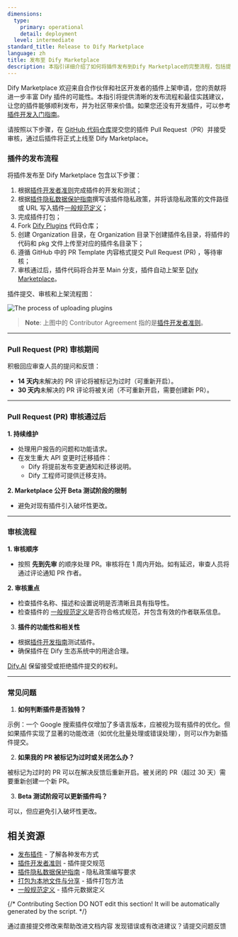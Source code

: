 ```yaml
---
dimensions:
  type:
    primary: operational
    detail: deployment
  level: intermediate
standard_title: Release to Dify Marketplace
language: zh
title: 发布至 Dify Marketplace
description: 本指引详细介绍了如何将插件发布到Dify Marketplace的完整流程，包括提交PR、审核流程、发布后维护等关键步骤和注意事项。
---
```


Dify Marketplace 欢迎来自合作伙伴和社区开发者的插件上架申请，您的贡献将进一步丰富 Dify 插件的可能性。本指引将提供清晰的发布流程和最佳实践建议，让您的插件能够顺利发布，并为社区带来价值。如果您还没有开发插件，可以参考[插件开发入门指南](/plugin-dev-zh/0211-getting-started-dify-tool.zh)。

请按照以下步骤，在 [GitHub 代码仓库](https://github.com/langgenius/dify-plugins)提交您的插件 Pull Request（PR）并接受审核，通过后插件将正式上线至 Dify Marketplace。

### 插件的发布流程

将插件发布至 Dify Marketplace 包含以下步骤：

1. 根据[插件开发者准则](/plugin-dev-zh/0312-contributor-covenant-code-of-conduct.zh)完成插件的开发和测试；
2. 根据[插件隐私数据保护指南](/plugin-dev-zh/0312-privacy-protection-guidelines.zh)撰写该插件隐私政策，并将该隐私政策的文件路径或 URL 写入插件[一般规范定义](/plugin-dev-zh/0411-general-specifications.zh)；
3. 完成插件打包；
4. Fork [Dify Plugins](https://github.com/langgenius/dify-plugins) 代码仓库；
5. 创建 Organization 目录，在 Organization 目录下创建插件名目录，将插件的代码和 pkg 文件上传至对应的插件名目录下；
6. 遵循 GitHub 中的 PR Template 内容格式提交 Pull Request (PR) ，等待审核；
7. 审核通过后，插件代码将合并至 Main 分支，插件自动上架至 [Dify Marketplace](https://marketplace.dify.ai/)。

插件提交、审核和上架流程图：

![The process of uploading plugins](https://assets-docs.dify.ai/2025/01/05df333acfaf662e99316432db23ba9f.png)

> **Note**: 上图中的 Contributor Agreement 指的是[插件开发者准则](/plugin-dev-zh/0312-contributor-covenant-code-of-conduct.zh)。

***

### Pull Request (PR) 审核期间

积极回应审查人员的提问和反馈：

* **14 天内**未解决的 PR 评论将被标记为过时（可重新开启）。
* **30 天内**未解决的 PR 评论将被关闭（不可重新开启，需要创建新 PR）。

***

### **Pull Request (PR) 审核通过后**

**1. 持续维护**

* 处理用户报告的问题和功能请求。
* 在发生重大 API 变更时迁移插件：
  * Dify 将提前发布变更通知和迁移说明。
  * Dify 工程师可提供迁移支持。

**2. Marketplace 公开 Beta 测试阶段的限制**

* 避免对现有插件引入破坏性更改。

***

### 审核流程

**1. 审核顺序**

* 按照 **先到先审** 的顺序处理 PR。审核将在 1 周内开始。如有延迟，审查人员将通过评论通知 PR 作者。

**2. 审核重点**

* 检查插件名称、描述和设置说明是否清晰且具有指导性。
* 检查插件的 [一般规范定义](/plugin-dev-zh/0411-general-specifications.zh)是否符合格式规范，并包含有效的作者联系信息。

3. **插件的功能性和相关性**

* 根据[插件开发指南](/plugin-dev-zh/0111-getting-started-dify-plugin.zh)测试插件。
* 确保插件在 Dify 生态系统中的用途合理。

[Dify.AI](https://dify.ai/) 保留接受或拒绝插件提交的权利。

***

### 常见问题

1. **如何判断插件是否独特？**

示例：一个 Google 搜索插件仅增加了多语言版本，应被视为现有插件的优化。但如果插件实现了显著的功能改进（如优化批量处理或错误处理），则可以作为新插件提交。

2. **如果我的 PR 被标记为过时或关闭怎么办？**

被标记为过时的 PR 可以在解决反馈后重新开启。被关闭的 PR（超过 30 天）需要重新创建一个新 PR。

3. **Beta 测试阶段可以更新插件吗？**

可以，但应避免引入破坏性更改。

## 相关资源

- [发布插件](/plugin-dev-zh/0321-release-overview.zh) - 了解各种发布方式
- [插件开发者准则](/plugin-dev-zh/0312-contributor-covenant-code-of-conduct.zh) - 插件提交规范
- [插件隐私数据保护指南](/plugin-dev-zh/0312-privacy-protection-guidelines.zh) - 隐私政策编写要求
- [打包为本地文件与分享](/plugin-dev-zh/0322-release-by-file.zh) - 插件打包方法
- [一般规范定义](/plugin-dev-zh/0411-general-specifications.zh) - 插件元数据定义

{/*
Contributing Section
DO NOT edit this section!
It will be automatically generated by the script.
*/}

<CardGroup cols="2">
    <Card
        title="编辑此页面"
        icon="pen-to-square"
        href="https://github.com/langgenius/dify-docs-mintlify/edit/main/plugin-dev-zh/0322-release-to-dify-marketplace.zh.mdx"
    >
        通过直接提交修改来帮助改进文档内容
    </Card>
    <Card
        title="提交问题"
        icon="github"
        href="https://github.com/langgenius/dify-docs-mintlify/issues/new?title=文档问题%3A%20release-to-dify-marketplace&body=%23%23%20问题描述%0A%3C%21--%20请简要描述您发现的问题%20--%3E%0A%0A%23%23%20页面链接%0Ahttps%3A%2F%2Fgithub.com%2Flanggenius%2Fdify-docs-mintlify%2Fblob%2Fmain%2Fplugin-dev-zh%2F0322-release-to-dify-marketplace.zh.mdx%0A%0A%23%23%20建议修改%0A%3C%21--%20如果有具体的修改建议，请在此说明%20--%3E%0A%0A%3C%21--%20感谢您对文档质量的关注！%20--%3E"
    >
        发现错误或有改进建议？请提交问题反馈
    </Card>
</CardGroup>

